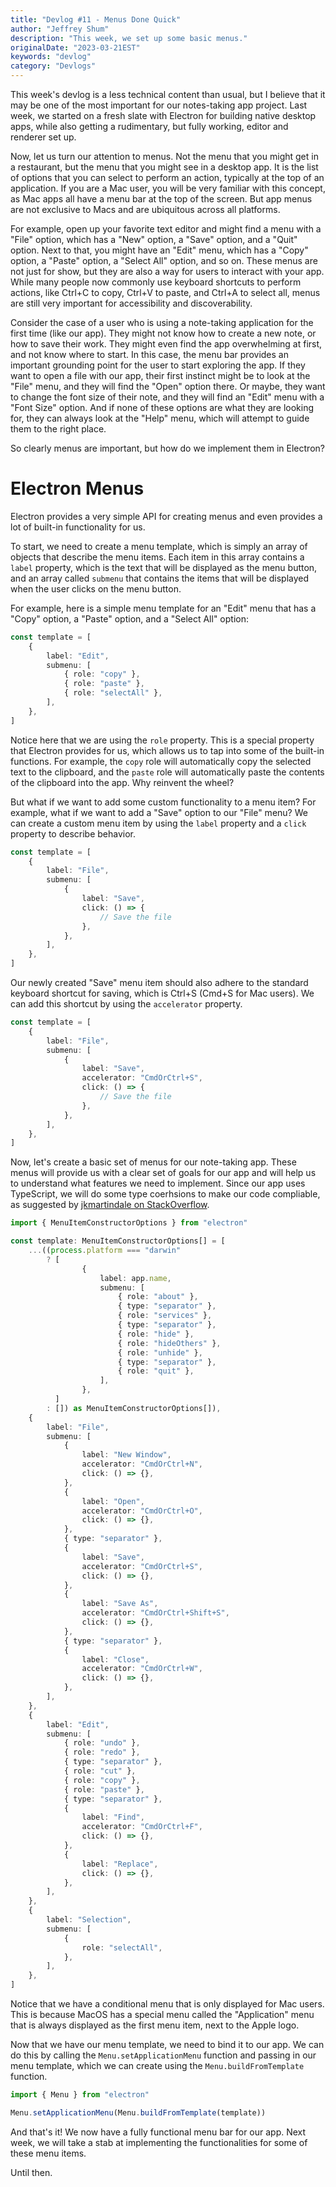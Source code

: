 ```yaml
---
title: "Devlog #11 - Menus Done Quick"
author: "Jeffrey Shum"
description: "This week, we set up some basic menus."
originalDate: "2023-03-21EST"
keywords: "devlog"
category: "Devlogs"
---
```


This week's devlog is a less technical content than usual, but I believe that it may be one of the most important for our notes-taking app project.
Last week, we started on a fresh slate with Electron for building native desktop apps, while also getting a rudimentary, but fully working, editor and renderer set up.

Now, let us turn our attention to menus. Not the menu that you might get in a restaurant, but the menu that you might see in a desktop app.
It is the list of options that you can select to perform an action, typically at the top of an application.
If you are a Mac user, you will be very familiar with this concept, as Mac apps all have a menu bar at the top of the screen.
But app menus are not exclusive to Macs and are ubiquitous across all platforms.

For example, open up your favorite text editor and might find a menu with a "File" option, which has a "New" option, a "Save" option, and a "Quit" option.
Next to that, you might have an "Edit" menu, which has a "Copy" option, a "Paste" option, a "Select All" option, and so on.
These menus are not just for show, but they are also a way for users to interact with your app.
While many people now commonly use keyboard shortcuts to perform actions, like Ctrl+C to copy, Ctrl+V to paste, and Ctrl+A to select all, menus are still very important for accessibility and discoverability.

Consider the case of a user who is using a note-taking application for the first time (like our app).
They might not know how to create a new note, or how to save their work.
They might even find the app overwhelming at first, and not know where to start.
In this case, the menu bar provides an important grounding point for the user to start exploring the app.
If they want to open a file with our app, their first instinct might be to look at the "File" menu, and they will find the "Open" option there.
Or maybe, they want to change the font size of their note, and they will find an "Edit" menu with a "Font Size" option.
And if none of these options are what they are looking for, they can always look at the "Help" menu, which will attempt to guide them to the right place.

So clearly menus are important, but how do we implement them in Electron?

# Electron Menus 

Electron provides a very simple API for creating menus and even provides a lot of built-in functionality for us.

To start, we need to create a menu template, which is simply an array of objects that describe the menu items.
Each item in this array contains a `label` property, which is the text that will be displayed as the menu button, and an array called `submenu` that contains the items that will be displayed when the user clicks on the menu button.

For example, here is a simple menu template for an "Edit" menu that has a "Copy" option, a "Paste" option, and a "Select All" option:

```ts 
const template = [
    {
        label: "Edit",
        submenu: [
            { role: "copy" },
            { role: "paste" },
            { role: "selectAll" },
        ],
    },
]

```

Notice here that we are using the `role` property. This is a special property that Electron provides for us, which allows us to tap into some of the built-in functions.
For example, the `copy` role will automatically copy the selected text to the clipboard, and the `paste` role will automatically paste the contents of the clipboard into the app.
Why reinvent the wheel?

But what if we want to add some custom functionality to a menu item?
For example, what if we want to add a "Save" option to our "File" menu?
We can create a custom menu item by using the `label` property and a `click` property to describe behavior.

```ts
const template = [
    {
        label: "File",
        submenu: [
            {
                label: "Save",
                click: () => {
                    // Save the file
                },
            },
        ],
    },
]

```

Our newly created "Save" menu item should also adhere to the standard keyboard shortcut for saving, which is Ctrl+S (Cmd+S for Mac users). 
We can add this shortcut by using the `accelerator` property.

```ts
const template = [
    {
        label: "File",
        submenu: [
            {
                label: "Save",
                accelerator: "CmdOrCtrl+S",
                click: () => {
                    // Save the file
                },
            },
        ],
    },
]

```

Now, let's create a basic set of menus for our note-taking app.
These menus will provide us with a clear set of goals for our app and will help us to understand what features we need to implement.
Since our app uses TypeScript, we will do some type coerhsions to make our code compliable, as suggested by [jkmartindale on StackOverflow](https://stackoverflow.com/a/68232071).

```ts
import { MenuItemConstructorOptions } from "electron"

const template: MenuItemConstructorOptions[] = [
	...((process.platform === "darwin"
		? [
				{
					label: app.name,
					submenu: [
						{ role: "about" },
						{ type: "separator" },
						{ role: "services" },
						{ type: "separator" },
						{ role: "hide" },
						{ role: "hideOthers" },
						{ role: "unhide" },
						{ type: "separator" },
						{ role: "quit" },
					],
				},
		  ]
		: []) as MenuItemConstructorOptions[]),
	{
		label: "File",
		submenu: [
			{
				label: "New Window",
				accelerator: "CmdOrCtrl+N",
				click: () => {},
			},
			{
				label: "Open",
				accelerator: "CmdOrCtrl+O",
				click: () => {},
			},
			{ type: "separator" },
			{
				label: "Save",
				accelerator: "CmdOrCtrl+S",
				click: () => {},
			},
			{
				label: "Save As",
				accelerator: "CmdOrCtrl+Shift+S",
				click: () => {},
			},
			{ type: "separator" },
			{
				label: "Close",
				accelerator: "CmdOrCtrl+W",
				click: () => {},
			},
		],
	},
	{
		label: "Edit",
		submenu: [
			{ role: "undo" },
			{ role: "redo" },
			{ type: "separator" },
			{ role: "cut" },
			{ role: "copy" },
			{ role: "paste" },
			{ type: "separator" },
			{
				label: "Find",
				accelerator: "CmdOrCtrl+F",
				click: () => {},
			},
			{
				label: "Replace",
				click: () => {},
			},
		],
	},
	{
		label: "Selection",
		submenu: [
			{
				role: "selectAll",
			},
		],
	},
]
```

Notice that we have a conditional menu that is only displayed for Mac users.
This is because MacOS has a special menu called the "Application" menu that is always displayed as the first menu item, next to the Apple logo.

Now that we have our menu template, we need to bind it to our app.
We can do this by calling the `Menu.setApplicationMenu` function and passing in our menu template, which we can create using the `Menu.buildFromTemplate` function.

```ts
import { Menu } from "electron"

Menu.setApplicationMenu(Menu.buildFromTemplate(template))
```

And that's it! We now have a fully functional menu bar for our app.
Next week, we will take a stab at implementing the functionalities for some of these menu items.

Until then.